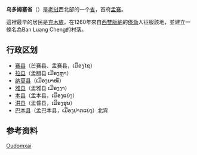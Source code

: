{{Infobox settlement
| name                    = 乌多姆塞省
| native_name             = {{nobold|ແຂວງອຸດົມໄຊ}}
| native_name_lang        = lo
| settlement_type         = [[老挝行政区划|省]]
| image_skyline           = 
| image_caption           =
| image_alt               = 
| image_map               = Oudomxay Province-Laos.svg
| map_caption             = 
| map_alt                 = 乌多姆塞省在老挝的位置
| coordinates             = {{coord|20.7|101.816667|type:adm1st_region:KH|display=inline,title}}
| coordinates_footnotes   = 
| subdivision_type        = 国家
| subdivision_name        = {{flag|Laos}}
| established_title       = 
| established_date        = 
| named_for               = 
| seat_type               = 首府
| seat                    = [[孟赛|孟赛]]
| leader_party            = 
| leader_title            = 
| leader_name             = 
| area_footnotes          = 
| area_total_km2          = 15,370
| area_note               = 
| elevation_footnotes     = 
| elevation_m             = 
| population_footnotes    = 
| population_total        = 307622
| population_as_of        = 2015
| population_density_km2  = auto 
| population_demonym      = 
| population_note         = 
| timezone1               = [[UTC+07|UTC+07]]
| postal_code_type        = 
| postal_code             = 
| iso_code                = LA-OU
| blank_name_sec1         = [[人类发展指数|HDI]] (2017)
| blank_info_sec1         = 0.532<ref name="GlobalDataLab">{{Cite web|url=https://hdi.globaldatalab.org/areadata/shdi/|title=Sub-national HDI - Area Database - Global Data Lab|website=hdi.globaldatalab.org|language=en|access-date=2018-09-13|archive-date=2018-09-23|archive-url=https://web.archive.org/web/20180923120638/https://hdi.globaldatalab.org/areadata/shdi/|dead-url=no}}</ref><br/>{{color|#900|低}}
| website                 = {{official website|www.smkhlaos.com}}
| footnotes               = 
}}
'''乌多姆塞省'''（{{lang-lo|ແຂວງອຸດົມໄຊ}}）是[[老挝|老挝]]西北部的一个[[老挝行政区划|省]]，首府[[孟赛|孟赛]]。

這裡最早的居民是[[克木族|克木族]]，在1260年來自[[西雙版納|西雙版納]]的[[傣泐|傣泐]]人征服該地，並建立一條名為Ban Luang Cheng的村落。

==行政区划==
*[[赛县|赛县]]（芒赛县、孟赛县，ເມືອງໄຊ）
*[[拉县|拉县]]（孟腊县 ເມືອງຫຼາ）
*[[纳莫县|纳莫县]]（ເມືອງນາໝໍ້）
*[[雅县|雅县]]（孟雅县 ເມືອງງາ）
*[[本县|本县]]（孟本县，ເມືອງແບ່ງ）
*[[洪县|洪县]]（孟昏县，ເມືອງຮຸນ）
*[[巴本县|巴本县]]（孟巴本县，ເມືອງປາກແບ່ງ）北宾

==参考资料==
{{reflist}}

{{Laos}}

[[Category:老挝省份|Oudomxai]]